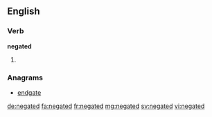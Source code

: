 ==English==

===Verb===
'''negated'''

# {{en-past of|negate}}

===Anagrams===
* [[endgate#English|endgate]]

[[de:negated]]
[[fa:negated]]
[[fr:negated]]
[[mg:negated]]
[[sv:negated]]
[[vi:negated]]